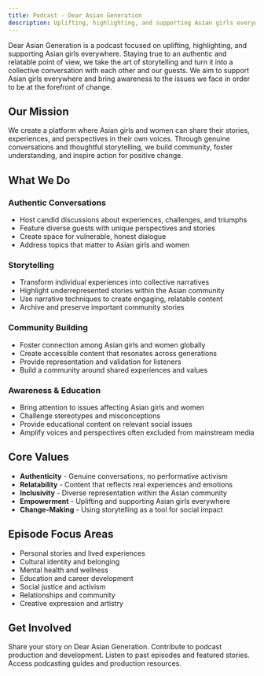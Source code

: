 ```yaml
---
title: Podcast - Dear Asian Generation
description: Uplifting, highlighting, and supporting Asian girls everywhere through authentic storytelling.
---
```



Dear Asian Generation is a podcast focused on uplifting, highlighting, and supporting Asian girls everywhere. Staying true to an authentic and relatable point of view, we take the art of storytelling and turn it into a collective conversation with each other and our guests. We aim to support Asian girls everywhere and bring awareness to the issues we face in order to be at the forefront of change.

## Our Mission

We create a platform where Asian girls and women can share their stories, experiences, and perspectives in their own voices. Through genuine conversations and thoughtful storytelling, we build community, foster understanding, and inspire action for positive change.

## What We Do

### Authentic Conversations
- Host candid discussions about experiences, challenges, and triumphs
- Feature diverse guests with unique perspectives and stories
- Create space for vulnerable, honest dialogue
- Address topics that matter to Asian girls and women

### Storytelling
- Transform individual experiences into collective narratives
- Highlight underrepresented stories within the Asian community
- Use narrative techniques to create engaging, relatable content
- Archive and preserve important community stories

### Community Building
- Foster connection among Asian girls and women globally
- Create accessible content that resonates across generations
- Provide representation and validation for listeners
- Build a community around shared experiences and values

### Awareness & Education
- Bring attention to issues affecting Asian girls and women
- Challenge stereotypes and misconceptions
- Provide educational content on relevant social issues
- Amplify voices and perspectives often excluded from mainstream media

## Core Values

- **Authenticity** - Genuine conversations, no performative activism
- **Relatability** - Content that reflects real experiences and emotions
- **Inclusivity** - Diverse representation within the Asian community
- **Empowerment** - Uplifting and supporting Asian girls everywhere
- **Change-Making** - Using storytelling as a tool for social impact

## Episode Focus Areas

- Personal stories and lived experiences
- Cultural identity and belonging
- Mental health and wellness
- Education and career development
- Social justice and activism
- Relationships and community
- Creative expression and artistry

## Get Involved

<CardGrid>
  <LinkCard title="Be a Guest" icon="microphone" href="/departments/podcast/guest">
    Share your story on Dear Asian Generation.
  </LinkCard>
  <LinkCard title="Join the Team" icon="user" href="/departments/podcast/join">
    Contribute to podcast production and development.
  </LinkCard>
  <LinkCard title="Episode Archive" icon="book" href="/departments/podcast/episodes">
    Listen to past episodes and featured stories.
  </LinkCard>
  <LinkCard title="Resources" icon="book" href="/departments/podcast/resources">
    Access podcasting guides and production resources.
  </LinkCard>
</CardGrid>

